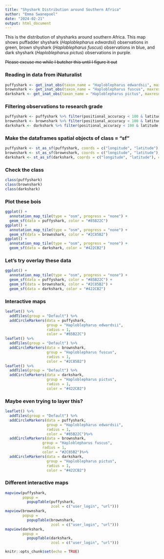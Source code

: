 ```yaml
---
title: "Shyshark Distribution around Southern Africa"
author: "Emma Swanepoel"
date: "2024-02-21"
output: html_document
---
```


This is the distribution of shysharks around southern Africa. 
This map shows puffadder shyshark (*Haploblepharus edwardsii*) observations in green, brown shyshark (*Haploblepharus fuscus*) observations in blue, and dark shyshark (*Haploblepharus pictus*) observations in purple. 

~~Please excuse me while I butcher this until I figure it out~~

### Reading in data from iNaturalist
```r
puffyshark <- get_inat_obs(taxon_name = "Haploblepharus edwardsii", maxresults = 600)
brownshark <- get_inat_obs(taxon_name = "Haploblepharus fuscus", maxresults = 600)
darkshark <- get_inat_obs(taxon_name = "Haploblepharus pictus", maxresults = 600)
```

### Filtering observations to research grade
```r
puffyshark <- puffyshark %>% filter(positional_accuracy < 100 & latitude <0 & !is.na(latitude) & quality_grade == "research")
brownshark <- brownshark %>% filter(positional_accuracy < 100 & latitude <0 & !is.na(latitude) & quality_grade == "research")
darkshark <- darkshark %>% filter(positional_accuracy < 100 & latitude <0 & !is.na(latitude) & quality_grade == "research")
```

### Make the dataframes spatial objects of class = "sf"
```r
puffyshark <- st_as_sf(puffyshark, coords = c("longitude", "latitude"), crs = 4326)
brownshark <- st_as_sf(brownshark, coords = c("longitude", "latitude"), crs = 4326)
darkshark <- st_as_sf(darkshark, coords = c("longitude", "latitude"), crs = 4326)
```

### Check the class
```r
class(puffyshark)
class(brownshark)
class(darkshark)
```

### Plot these bois
```r
ggplot() + 
  annotation_map_tile(type = "osm", progress = "none") + 
  geom_sf(data = puffyshark, color = "#85B22C")
ggplot() +
  annotation_map_tile(type = "osm", progress = "none") + 
  geom_sf(data = brownshark, color = "#2C85B2")
ggplot() + 
  annotation_map_tile(type = "osm", progress = "none") + 
  geom_sf(data = darkshark, color = "#422CB2")
```

### Let's try overlay these data
```r
ggplot() + 
  annotation_map_tile(type = "osm", progress = "none") + 
  geom_sf(data = puffyshark, color = "#85B22C") + 
  geom_sf(data = brownshark, color = "#2C85B2") + 
  geom_sf(data = darkshark, color = "#422CB2")
```

### Interactive maps
```r
leaflet() %>% 
  addTiles(group = "Default") %>%
  addCircleMarkers(data = puffyshark, 
                   group = "Haploblepharus edwardsii", 
                   radius = 1, 
                   color = "#85B22C")
leaflet() %>%
  addTiles(group = "Default") %>%
  addCircleMarkers(data = brownshark, 
                   group = "Haploblepharus fuscus", 
                   radius = 1,
                   color = "#2C85B2")
leaflet() %>%
  addTiles(group = "Default") %>%
  addCircleMarkers(data = darkshark, 
                   group = "Haploblepharus pictus", 
                   radius = 1, 
                   color = "#422CB2")
```

### Maybe even trying to layer this?
```r
leaflet() %>% 
  addTiles(group = "Default") %>%
  addCircleMarkers(data = puffyshark, 
                   group = "Haploblepharus edwardsii", 
                   radius = 1, 
                   color = "#85B22C")%>%
  addCircleMarkers(data = brownshark, 
                 group = "Haploblepharus fuscus", 
                 radius = 1,
                 color = "#2C85B2")%>%
  addCircleMarkers(data = darkshark, 
                   group = "Haploblepharus pictus", 
                   radius = 1, 
                   color = "#422CB2")
```

### Different interactive maps
```r
mapview(puffyshark, 
        popup = 
          popupTable(puffyshark, 
                     zcol = c("user_login", "url")))
mapview(brownshark, 
        popup = 
          popupTable(brownshark, 
                     zcol = c("user_login", "url")))
mapview(darkshark, 
        popup = 
          popupTable(darkshark,
                     zcol = c("user_login", "url")))
```

```r
knitr::opts_chunk$set(echo = TRUE)
```
